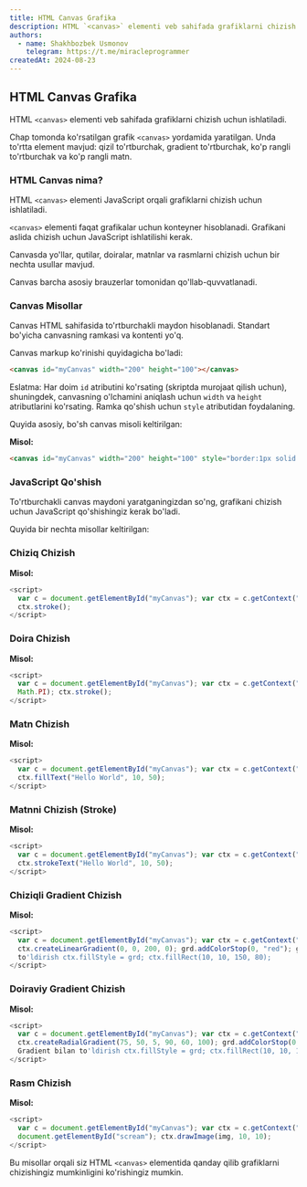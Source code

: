 ```yaml
---
title: HTML Canvas Grafika
description: HTML `<canvas>` elementi veb sahifada grafiklarni chizish uchun ishlatiladi.
authors:
  - name: Shakhbozbek Usmonov
    telegram: https://t.me/miracleprogrammer
createdAt: 2024-08-23
---
```


## HTML Canvas Grafika

HTML `<canvas>` elementi veb sahifada grafiklarni chizish uchun ishlatiladi.

Chap tomonda ko'rsatilgan grafik `<canvas>` yordamida yaratilgan. Unda to'rtta element mavjud: qizil to'rtburchak, gradient to'rtburchak, ko'p rangli to'rtburchak va ko'p rangli matn.

### HTML Canvas nima?

HTML `<canvas>` elementi JavaScript orqali grafiklarni chizish uchun ishlatiladi.

`<canvas>` elementi faqat grafikalar uchun konteyner hisoblanadi. Grafikani aslida chizish uchun JavaScript ishlatilishi kerak.

Canvasda yo'llar, qutilar, doiralar, matnlar va rasmlarni chizish uchun bir nechta usullar mavjud.

Canvas barcha asosiy brauzerlar tomonidan qo'llab-quvvatlanadi.

### Canvas Misollar

Canvas HTML sahifasida to'rtburchakli maydon hisoblanadi. Standart bo'yicha canvasning ramkasi va kontenti yo'q.

Canvas markup ko'rinishi quyidagicha bo'ladi:

```html
<canvas id="myCanvas" width="200" height="100"></canvas>
```

Eslatma: Har doim `id` atributini ko'rsating (skriptda murojaat qilish uchun), shuningdek, canvasning o'lchamini aniqlash uchun `width` va `height` atributlarini ko'rsating. Ramka qo'shish uchun `style` atributidan foydalaning.

Quyida asosiy, bo'sh canvas misoli keltirilgan:

**Misol:**

```html
<canvas id="myCanvas" width="200" height="100" style="border:1px solid #000000;"></canvas>
```

### JavaScript Qo'shish

To'rtburchakli canvas maydoni yaratganingizdan so'ng, grafikani chizish uchun JavaScript qo'shishingiz kerak bo'ladi.

Quyida bir nechta misollar keltirilgan:

### Chiziq Chizish

**Misol:**

```javascript
<script>
  var c = document.getElementById("myCanvas"); var ctx = c.getContext("2d"); ctx.moveTo(0, 0); ctx.lineTo(200, 100);
  ctx.stroke();
</script>
```

### Doira Chizish

**Misol:**

```javascript
<script>
  var c = document.getElementById("myCanvas"); var ctx = c.getContext("2d"); ctx.beginPath(); ctx.arc(95, 50, 40, 0, 2 *
  Math.PI); ctx.stroke();
</script>
```

### Matn Chizish

**Misol:**

```javascript
<script>
  var c = document.getElementById("myCanvas"); var ctx = c.getContext("2d"); ctx.font = "30px Arial";
  ctx.fillText("Hello World", 10, 50);
</script>
```

### Matnni Chizish (Stroke)

**Misol:**

```javascript
<script>
  var c = document.getElementById("myCanvas"); var ctx = c.getContext("2d"); ctx.font = "30px Arial";
  ctx.strokeText("Hello World", 10, 50);
</script>
```

### Chiziqli Gradient Chizish

**Misol:**

```javascript
<script>
  var c = document.getElementById("myCanvas"); var ctx = c.getContext("2d"); // Gradient yaratish var grd =
  ctx.createLinearGradient(0, 0, 200, 0); grd.addColorStop(0, "red"); grd.addColorStop(1, "white"); // Gradient bilan
  to'ldirish ctx.fillStyle = grd; ctx.fillRect(10, 10, 150, 80);
</script>
```

### Doiraviy Gradient Chizish

**Misol:**

```javascript
<script>
  var c = document.getElementById("myCanvas"); var ctx = c.getContext("2d"); // Gradient yaratish var grd =
  ctx.createRadialGradient(75, 50, 5, 90, 60, 100); grd.addColorStop(0, "red"); grd.addColorStop(1, "white"); //
  Gradient bilan to'ldirish ctx.fillStyle = grd; ctx.fillRect(10, 10, 150, 80);
</script>
```

### Rasm Chizish

**Misol:**

```javascript
<script>
  var c = document.getElementById("myCanvas"); var ctx = c.getContext("2d"); var img =
  document.getElementById("scream"); ctx.drawImage(img, 10, 10);
</script>
```

Bu misollar orqali siz HTML `<canvas>` elementida qanday qilib grafiklarni chizishingiz mumkinligini ko'rishingiz mumkin.
